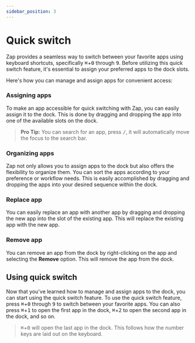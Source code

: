 ```yaml
---
sidebar_position: 3
---
```



# Quick switch
Zap provides a seamless way to switch between your favorite apps using keyboard shortcuts, specifically <kbd>⌘</kbd>+<kbd>0</kbd> through <kbd>9</kbd>. Before utilizing this quick switch feature, it's essential to assign your preferred apps to the dock slots.

Here's how you can manage and assign apps for convenient access:

### Assigning apps
To make an app accessible for quick switching with Zap, you can easily assign it to the dock. This is done by dragging and dropping the app into one of the available slots on the dock.

<DemoGif src="/img/screenshots/assign-apps.gif" alt="assign discord and obsidian for quick switch"/>

> **Pro Tip:** You can search for an app, press <kbd>/</kbd>, it will automatically move the focus to the search bar.

### Organizing apps
Zap not only allows you to assign apps to the dock but also offers the flexibility to organize them. You can sort the apps according to your preference or workflow needs. This is easily accomplished by dragging and dropping the apps into your desired sequence within the dock.

<DemoGif src="/img/screenshots/sort-apps.gif" alt="assign discord and obsidian for quick switch"/>


### Replace app
You can easily replace an app with another app by dragging and dropping the new app into the slot of the existing app. This will replace the existing app with the new app.

<DemoGif src="/img/screenshots/replace-app.gif" alt="assign discord and obsidian for quick switch"/>

### Remove app
You can remove an app from the dock by right-clicking on the app and selecting the **Remove** option. This will remove the app from the dock.

<DemoGif src="/img/screenshots/remove-app.gif" alt="assign discord and obsidian for quick switch"/>


## Using quick switch
Now that you've learned how to manage and assign apps to the dock, you can start using the quick switch feature. To use the quick switch feature, press <kbd>⌘</kbd>+<kbd>0</kbd> through <kbd>9</kbd> to switch between your favorite apps. You can also press <kbd>⌘</kbd>+<kbd>1</kbd> to open the first app in the dock, <kbd>⌘</kbd>+<kbd>2</kbd> to open the second app in the dock, and so on.

> <kbd>⌘</kbd>+<kbd>0</kbd> will open the last app in the dock. This follows how the number keys are laid out on the keyboard.

<DemoGif src="/img/screenshots/quick-switch.gif" alt="assign discord and obsidian for quick switch"/>
